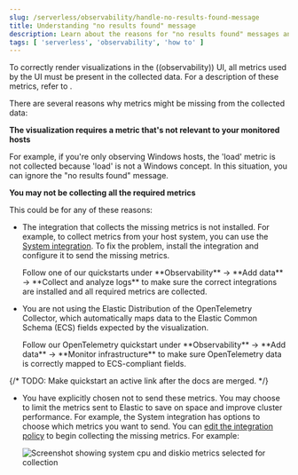 ```yaml
---
slug: /serverless/observability/handle-no-results-found-message
title: Understanding "no results found" message
description: Learn about the reasons for "no results found" messages and how to fix them.
tags: [ 'serverless', 'observability', 'how to' ]
---
```


<p><DocBadge template="technical preview" /></p>

To correctly render visualizations in the ((observability)) UI,
all metrics used by the UI must be present in the collected data.
For a description of these metrics,
refer to <DocLink slug="/serverless/observability/metrics-reference"/>.

There are several reasons why metrics might be missing from the collected data:

**The visualization requires a metric that's not relevant to your monitored hosts**

For example, if you're only observing Windows hosts, the 'load' metric is not collected because 'load' is not a Windows concept.
In this situation, you can ignore the "no results found" message.

**You may not be collecting all the required metrics**

This could be for any of these reasons:

* The integration that collects the missing metrics is not installed.
For example, to collect metrics from your host system, you can use the [System integration](((integrations-docs))/system).
To fix the problem, install the integration and configure it to send the missing metrics.

    <DocCallOut title="Tip">
        Follow one of our quickstarts under **Observability** → **Add data** → **Collect and analyze logs** to make sure the correct integrations are installed and all required metrics are collected.
    </DocCallOut>

* You are not using the Elastic Distribution of the OpenTelemetry Collector, which automatically maps data to the Elastic Common Schema (ECS) fields expected by the visualization.

    <DocCallOut title="Tip">
        Follow our OpenTelemetry quickstart under **Observability** → **Add data** → **Monitor infrastructure** to make sure OpenTelemetry data is correctly mapped to ECS-compliant fields.
    </DocCallOut>

{/* TODO: Make quickstart an active link after the docs are merged. */}

* You have explicitly chosen not to send these metrics.
You may choose to limit the metrics sent to Elastic to save on space and improve cluster performance.
For example, the System integration has options to choose which metrics you want to send.
You can [edit the integration policy](((fleet-guide))/edit-or-delete-integration-policy.html) to begin collecting the missing metrics. For example:

    ![Screenshot showing system cpu and diskio metrics selected for collection](../images/turn-on-system-metrics.png)
